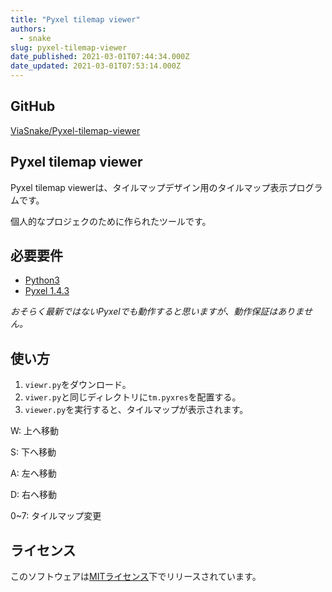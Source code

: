 ```yaml
---
title: "Pyxel tilemap viewer"
authors:
  - snake
slug: pyxel-tilemap-viewer
date_published: 2021-03-01T07:44:34.000Z
date_updated: 2021-03-01T07:53:14.000Z
---
```


## GitHub

[ViaSnake/Pyxel-tilemap-viewer](https://github.com/ViaSnake/Pyxel-tilemap-viewer/)

## Pyxel tilemap viewer

Pyxel tilemap viewerは、タイルマップデザイン用のタイルマップ表示プログラムです。

個人的なプロジェクのために作られたツールです。

## 必要要件

- [Python3](https://www.python.org/)
- [Pyxel 1.4.3](https://github.com/kitao/pyxel)

*おそらく最新ではないPyxelでも動作すると思いますが、動作保証はありません。*

## 使い方

1. `viewr.py`をダウンロード。
2. `viwer.py`と同じディレクトリに`tm.pyxres`を配置する。
3. `viewer.py`を実行すると、タイルマップが表示されます。

W: 上へ移動‌‌

S: 下へ移動‌‌

A: 左へ移動‌‌

D: 右へ移動‌‌

0~7: タイルマップ変更

## ライセンス

このソフトウェアは[MITライセンス](https://ja.wikipedia.org/wiki/MIT_License)下でリリースされています。
